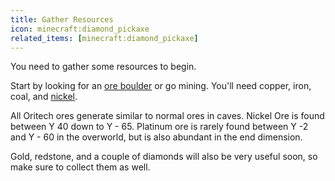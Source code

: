```yaml
---
title: Gather Resources
icon: minecraft:diamond_pickaxe
related_items: [minecraft:diamond_pickaxe]
---
```


You need to gather some resources to begin.

Start by looking for an [ore boulder](../resources/ore_boulder) or go mining. You'll need copper, iron, coal, and [nickel](../resources/nickel).

All Oritech ores generate similar to normal ores in caves. Nickel Ore is found between Y 40 down to Y - 65. Platinum ore is rarely found between Y -2 and Y - 60 in the overworld,
but is also abundant in the end dimension.

Gold, redstone, and a couple of diamonds will also be very useful soon, so make sure to collect them as well.

<center>
<ModAsset location="oritech:area/ore_boulder" width={512} />
</center>